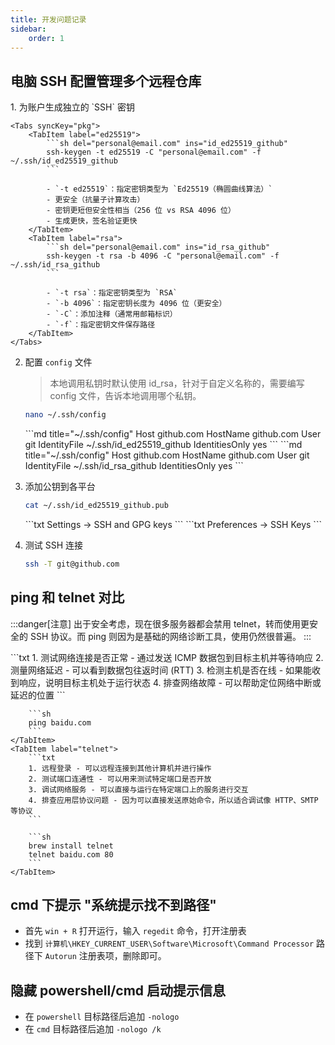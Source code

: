 ```yaml
---
title: 开发问题记录
sidebar:
    order: 1
---
```



## 电脑 SSH 配置管理多个远程仓库

<Steps>
1. 为账户生成独立的 `SSH` 密钥

    <Tabs syncKey="pkg">
        <TabItem label="ed25519">
            ```sh del="personal@email.com" ins="id_ed25519_github"
            ssh-keygen -t ed25519 -C "personal@email.com" -f ~/.ssh/id_ed25519_github
            ```

            - `-t ed25519`：指定密钥类型为 `Ed25519（椭圆曲线算法）`
            - 更安全（抗量子计算攻击）
            - 密钥更短但安全性相当（256 位 vs RSA 4096 位）
            - 生成更快，签名验证更快
        </TabItem>
        <TabItem label="rsa">
            ```sh del="personal@email.com" ins="id_rsa_github"
            ssh-keygen -t rsa -b 4096 -C "personal@email.com" -f ~/.ssh/id_rsa_github
            ```

            - `-t rsa`：指定密钥类型为 `RSA`
            - `-b 4096`：指定密钥长度为 4096 位（更安全）
            - `-C`：添加注释（通常用邮箱标识）
            - `-f`：指定密钥文件保存路径
        </TabItem>
    </Tabs>

2. 配置 `config` 文件

    > 本地调用私钥时默认使用 id_rsa，针对于自定义名称的，需要编写 config 文件，告诉本地调用哪个私钥。

    ```sh
    nano ~/.ssh/config
    ```

    <Tabs syncKey="pkg">
        <TabItem label="ed25519">
            ```md title="~/.ssh/config"
            Host github.com
                HostName github.com
                User git
                IdentityFile ~/.ssh/id_ed25519_github
                IdentitiesOnly yes
            ```
        </TabItem>
        <TabItem label="rsa">
            ```md title="~/.ssh/config"
            Host github.com
                HostName github.com
                User git
                IdentityFile ~/.ssh/id_rsa_github
                IdentitiesOnly yes
            ```
        </TabItem>
    </Tabs>

3. 添加公钥到各平台

    ```sh
    cat ~/.ssh/id_ed25519_github.pub
    ```

    <Tabs>
        <TabItem label="GitHub">
            ```txt
            Settings → SSH and GPG keys
            ```
        </TabItem>
        <TabItem label="GitLab">
            ```txt
            Preferences → SSH Keys
            ```
        </TabItem>
    </Tabs>

4. 测试 SSH 连接

    ```sh
    ssh -T git@github.com
    ```
</Steps>

## ping 和 telnet 对比

:::danger[注意]
出于安全考虑，现在很多服务器都会禁用 telnet，转而使用更安全的 SSH 协议。而 ping 则因为是基础的网络诊断工具，使用仍然很普遍。
:::

<Tabs>
    <TabItem label="ping">
        ```txt
        1. 测试网络连接是否正常 - 通过发送 ICMP 数据包到目标主机并等待响应
        2. 测量网络延迟 - 可以看到数据包往返时间 (RTT)
        3. 检测主机是否在线 - 如果能收到响应，说明目标主机处于运行状态
        4. 排查网络故障 - 可以帮助定位网络中断或延迟的位置
        ```

        ```sh
        ping baidu.com
        ```
    </TabItem>
    <TabItem label="telnet">
        ```txt
        1. 远程登录 - 可以远程连接到其他计算机并进行操作
        2. 测试端口连通性 - 可以用来测试特定端口是否开放
        3. 调试网络服务 - 可以直接与运行在特定端口上的服务进行交互
        4. 排查应用层协议问题 - 因为可以直接发送原始命令，所以适合调试像 HTTP、SMTP 等协议
        ```

        ```sh
        brew install telnet
        telnet baidu.com 80
        ```
    </TabItem>
</Tabs>


## cmd 下提示 "系统提示找不到路径"

- 首先 `win + R` 打开运行，输入 `regedit` 命令，打开注册表
- 找到 `计算机\HKEY_CURRENT_USER\Software\Microsoft\Command Processor` 路径下 `Autorun` 注册表项，删除即可。

## 隐藏 powershell/cmd 启动提示信息

- 在 `powershell` 目标路径后追加 `-nologo`
- 在 `cmd` 目标路径后追加 `-nologo /k`
